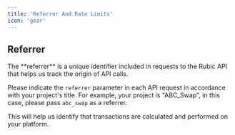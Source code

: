 ```yaml
---
title: 'Referrer And Rate Limits'
icon: 'gear'
---
```


## Referrer

<Note>
The **referrer** is a unique identifier included in requests to the Rubic API that helps us track the origin of API calls.
</Note>

Please indicate the `referrer` parameter in each API request in accordance with your project's title. For example, your project is "ABC\_Swap", in this case, please pass `abc_swap` as a referrer.

This will help us identify that transactions are calculated and performed on your platform.